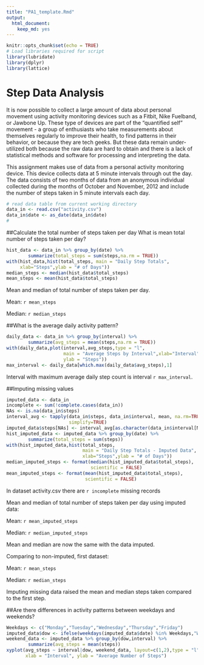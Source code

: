 ```yaml
---
title: "PA1_template.Rmd"
output: 
  html_document: 
    keep_md: yes
---
```


```r
knitr::opts_chunk$set(echo = TRUE)
# Load libraries required for script
library(lubridate)
library(dplyr)
library(lattice)
```

# Step Data Analysis

It is now possible to collect a large amount of data about personal movement using activity monitoring devices such as a Fitbit, Nike Fuelband, or Jawbone Up. These type of devices are part of the "quantified self" movement - a group of enthusiasts who take measurements about themselves regularly to improve their health, to find patterns in their behavior, or because they are tech geeks. But these data remain under-utilized both because the raw data are hard to obtain and there is a lack of statistical methods and software for processing and interpreting the data.

This assignment makes use of data from a personal activity monitoring device. This device collects data at 5 minute intervals through out the day. The data consists of two months of data from an anonymous individual collected during the months of October and November, 2012 and include the number of steps taken in 5 minute intervals each day.

```r
# read data table from current working directory
data_in <- read.csv("activity.csv")
data_in$date <- as_date(data_in$date)
#
```

##Calculate the total number of steps taken per day
What is mean total number of steps taken per day?

```r
hist_data <- data_in %>% group_by(date) %>% 
        summarize(total_steps = sum(steps,na.rm = TRUE))
with(hist_data,hist(total_steps, main = "Daily Step Totals", 
     xlab="Steps",ylab = "# of Days"))
median_steps <- median(hist_data$total_steps)
mean_steps <- mean(hist_data$total_steps)
```

Mean and median of total number of steps taken per day.

Mean: `r mean_steps`

Median: `r median_steps`

##What is the average daily activity pattern?

```r
daily_data <- data_in %>% group_by(interval) %>% 
        summarize(avg_steps = mean(steps,na.rm = TRUE))
with(daily_data,plot(interval,avg_steps,type = "l",
                     main = "Average Steps by Interval",xlab="Interval",
                     ylab = "Steps"))
max_interval <- daily_data[which.max(daily_data$avg_steps),1]
```

Interval with maximum average daily step count is interval `r max_interval`.

##Imputing missing values

```r
imputed_data <- data_in
incomplete <- sum(!complete.cases(data_in))
NAs <- is.na(data_in$steps)
interval_avg <- tapply(data_in$steps, data_in$interval, mean, na.rm=TRUE,
                       simplify=TRUE)
imputed_data$steps[NAs] <- interval_avg[as.character(data_in$interval[NAs])]
hist_imputed_data <- imputed_data %>% group_by(date) %>% 
        summarize(total_steps = sum(steps))
with(hist_imputed_data,hist(total_steps, 
                            main = "Daily Step Totals - Imputed Data",
                            xlab="Steps",ylab = "# of Days"))
median_imputed_steps <- format(median(hist_imputed_data$total_steps),
                               scientific = FALSE)
mean_imputed_steps <- format(mean(hist_imputed_data$total_steps),
                             scientific = FALSE)
```
In dataset activity.csv there are `r incomplete` missing records

Mean and median of total number of steps taken per day using imputed data:

Mean: `r mean_imputed_steps`

Median: `r median_imputed_steps`

Mean and median are now the same with the data imputed.

Comparing to non-imputed, first dataset: 

Mean: `r mean_steps`

Median: `r median_steps`

Imputing missing data raised the mean and median steps taken compared to the first step.

##Are there differences in activity patterns between weekdays and weekends?

```r
Weekdays <- c("Monday","Tuesday","Wednesday","Thursday","Friday")
imputed_data$dow <- ifelse(weekdays(imputed_data$date) %in% Weekdays,"Weekday","Weekend")
weekend_data <- imputed_data %>% group_by(dow,interval) %>% 
        summarize(avg_steps = mean(steps))
xyplot(avg_steps ~ interval|dow, weekend_data, layout=c(1,2),type = "l", 
       xlab = "Interval", ylab = "Average Number of Steps")
```
